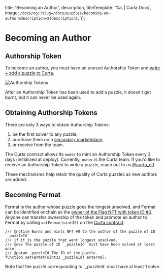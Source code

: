 



  title: 'Becoming an Author',
  description,
  titleTemplate: '%s | Curta Docs',
  image: `/docs/og/?slug=/docs/puzzles/becoming-an-author&description=${description}`,
});

# Becoming an Author

<Description children={description} />

## Authorship Token

To become an author, you must have an unused Authorship Token and [write + add a puzzle to Curta](/docs/writing-puzzles).

<Image
  className="mx-auto rounded-2xl md:rounded-3xl border border-stroke"
  src="/assets/authorship-tokens.webp"
  alt="Authorship Tokens"
  width={2250}
  height={750}
/>

<Callout intent="warning">
  After an Authorship Token has been used to add a puzzle, it doesn't get burnt, but it can never be used again.
</Callout>

## Obtaining Authorship Tokens

There are only 3 ways to obtain Authorship Tokens:
1. be the first solver to any puzzle,
2. purchase them on a [secondary marketplace](https://opensea.io/collection/authorship),
3. or receive from the team.

The Curta contract allows its `owner` to mint an Authorship Token every 3 days (initialized at deploy). Currently, `owner` is the Curta team. If you'd like to receive an Authorship Token to write a puzzle, reach out to us [@curta_ctf](https://twitter.com/curta_ctf).

<Callout intent="neutral">
  These mechanisms help retain the quality of Curta puzzles as new authors are added.
</Callout>

## Becoming Fermat

Fermat is the author whose puzzle goes the longest unsolved, and Fermat can be identified onchain as the [owner of the Flag NFT with token ID #0](https://opensea.io/assets/ethereum/0x0000000006bc8d9e5e9d436217b88de704a9f307/0). Anyone can transfer ownership of the token and promote an author to Fermat by calling `setFermat(uint32)` on the [Curta contract](/docs/contracts#curta-puzzles):

```sol showLineNumbers={false}
/// @notice Burns and mints NFT #0 to the author of the puzzle of ID `_puzzleId`
/// if it is the puzzle that went longest unsolved.
/// @dev The puzzle of ID `_puzzleId` must have been solved at least once.
/// @param _puzzleId The ID of the puzzle.
function setFermat(uint32 _puzzleId) external;
```

<Callout intent="primary">
  Note that the puzzle corresponding to `_puzzleId` must have at least 1 solve.
</Callout>
